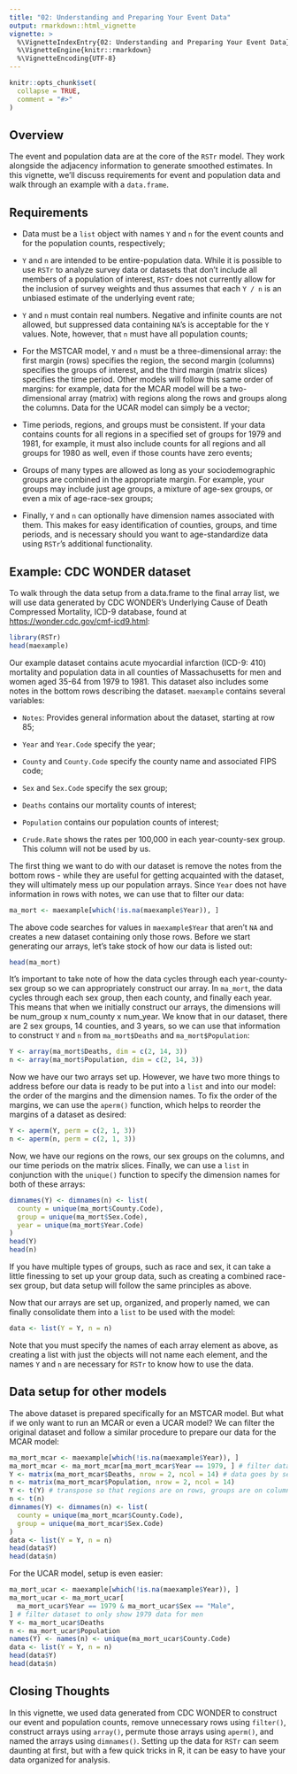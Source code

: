 ```yaml
---
title: "02: Understanding and Preparing Your Event Data"
output: rmarkdown::html_vignette
vignette: >
  %\VignetteIndexEntry{02: Understanding and Preparing Your Event Data}
  %\VignetteEngine{knitr::rmarkdown}
  %\VignetteEncoding{UTF-8}
---
```


```r
knitr::opts_chunk$set(
  collapse = TRUE,
  comment = "#>"
)
```

## Overview {#sec-overview}

The event and population data are at the core of the `RSTr` model. They work alongside the adjacency information to generate smoothed estimates. In this vignette, we'll discuss requirements for event and population data and walk through an example with a `data.frame`.

## Requirements {#sec-requirements}

-   Data must be a `list` object with names `Y` and `n` for the event counts and for the population counts, respectively;

-   `Y` and `n` are intended to be entire-population data. While it is possible to use `RSTr` to analyze survey data or datasets that don't include all members of a population of interest, `RSTr` does not currently allow for the inclusion of survey weights and thus assumes that each `Y / n` is an unbiased estimate of the underlying event rate;

-   `Y` and `n` must contain real numbers. Negative and infinite counts are not allowed, but suppressed data containing `NA`'s is acceptable for the `Y` values. Note, however, that `n` must have all population counts;

-   For the MSTCAR model, `Y` and `n` must be a three-dimensional array: the first margin (rows) specifies the region, the second margin (columns) specifies the groups of interest, and the third margin (matrix slices) specifies the time period. Other models will follow this same order of margins: for example, data for the MCAR model will be a two-dimensional array (matrix) with regions along the rows and groups along the columns. Data for the UCAR model can simply be a vector;

-   Time periods, regions, and groups must be consistent. If your data contains counts for all regions in a specified set of groups for 1979 and 1981, for example, it must also include counts for all regions and all groups for 1980 as well, even if those counts have zero events;

-   Groups of many types are allowed as long as your sociodemographic groups are combined in the appropriate margin. For example, your groups may include just age groups, a mixture of age-sex groups, or even a mix of age-race-sex groups;

-   Finally, `Y` and `n` can optionally have dimension names associated with them. This makes for easy identification of counties, groups, and time periods, and is necessary should you want to age-standardize data using `RSTr`'s additional functionality.

## Example: CDC WONDER dataset {#sec-example}

To walk through the data setup from a data.frame to the final array list, we will use data generated by CDC WONDER's Underlying Cause of Death Compressed Mortality, ICD-9 database, found at <https://wonder.cdc.gov/cmf-icd9.html>:

```r
library(RSTr)
head(maexample)
```

Our example dataset contains acute myocardial infarction (ICD-9: 410) mortality and population data in all counties of Massachusetts for men and women aged 35-64 from 1979 to 1981. This dataset also includes some notes in the bottom rows describing the dataset. `maexample` contains several variables:

-   `Notes`: Provides general information about the dataset, starting at row 85;

-   `Year` and `Year.Code` specify the year;

-   `County` and `County.Code` specify the county name and associated FIPS code;

-   `Sex` and `Sex.Code` specify the sex group;

-   `Deaths` contains our mortality counts of interest;

-   `Population` contains our population counts of interest;

-   `Crude.Rate` shows the rates per 100,000 in each year-county-sex group. This column will not be used by us.

The first thing we want to do with our dataset is remove the notes from the bottom rows - while they are useful for getting acquainted with the dataset, they will ultimately mess up our population arrays. Since `Year` does not have information in rows with notes, we can use that to filter our data:

```r
ma_mort <- maexample[which(!is.na(maexample$Year)), ]
```

The above code searches for values in `maexample$Year` that aren't `NA` and creates a new dataset containing only those rows. Before we start generating our arrays, let's take stock of how our data is listed out:

```r
head(ma_mort)
```

It's important to take note of how the data cycles through each year-county-sex group so we can appropriately construct our array. In `ma_mort`, the data cycles through each sex group, then each county, and finally each year. This means that when we initially construct our arrays, the dimensions will be num_group x num_county x num_year. We know that in our dataset, there are 2 sex groups, 14 counties, and 3 years, so we can use that information to construct `Y` and `n` from `ma_mort$Deaths` and `ma_mort$Population`:

```r
Y <- array(ma_mort$Deaths, dim = c(2, 14, 3))
n <- array(ma_mort$Population, dim = c(2, 14, 3))
```

Now we have our two arrays set up. However, we have two more things to address before our data is ready to be put into a `list` and into our model: the order of the margins and the dimension names. To fix the order of the margins, we can use the `aperm()` function, which helps to reorder the margins of a dataset as desired:

```r
Y <- aperm(Y, perm = c(2, 1, 3))
n <- aperm(n, perm = c(2, 1, 3))
```

Now, we have our regions on the rows, our sex groups on the columns, and our time periods on the matrix slices. Finally, we can use a `list` in conjunction with the `unique()` function to specify the dimension names for both of these arrays:

```r
dimnames(Y) <- dimnames(n) <- list(
  county = unique(ma_mort$County.Code),
  group = unique(ma_mort$Sex.Code),
  year = unique(ma_mort$Year.Code)
)
head(Y)
head(n)
```

If you have multiple types of groups, such as race and sex, it can take a little finessing to set up your group data, such as creating a combined race-sex group, but data setup will follow the same principles as above.

Now that our arrays are set up, organized, and properly named, we can finally consolidate them into a `list` to be used with the model:

```r
data <- list(Y = Y, n = n)
```

Note that you must specify the names of each array element as above, as creating a list with just the objects will not name each element, and the names `Y` and `n` are necessary for `RSTr` to know how to use the data.

## Data setup for other models

The above dataset is prepared specifically for an MSTCAR model. But what if we only want to run an MCAR or even a UCAR model? We can filter the original dataset and follow a similar procedure to prepare our data for the MCAR model:

```r
ma_mort_mcar <- maexample[which(!is.na(maexample$Year)), ]
ma_mort_mcar <- ma_mort_mcar[ma_mort_mcar$Year == 1979, ] # filter dataset to only show 1979 data
Y <- matrix(ma_mort_mcar$Deaths, nrow = 2, ncol = 14) # data goes by sex group first, then county
n <- matrix(ma_mort_mcar$Population, nrow = 2, ncol = 14)
Y <- t(Y) # transpose so that regions are on rows, groups are on columns
n <- t(n)
dimnames(Y) <- dimnames(n) <- list(
  county = unique(ma_mort_mcar$County.Code),
  group = unique(ma_mort_mcar$Sex.Code)
)
data <- list(Y = Y, n = n)
head(data$Y)
head(data$n)
```

For the UCAR model, setup is even easier:

```r
ma_mort_ucar <- maexample[which(!is.na(maexample$Year)), ]
ma_mort_ucar <- ma_mort_ucar[
  ma_mort_ucar$Year == 1979 & ma_mort_ucar$Sex == "Male",
] # filter dataset to only show 1979 data for men
Y <- ma_mort_ucar$Deaths
n <- ma_mort_ucar$Population
names(Y) <- names(n) <- unique(ma_mort_ucar$County.Code)
data <- list(Y = Y, n = n)
head(data$Y)
head(data$n)
```

## Closing Thoughts

In this vignette, we used data generated from CDC WONDER to construct our event and population counts, remove unnecessary rows using `filter()`, construct arrays using `array()`, permute those arrays using `aperm()`, and named the arrays using `dimnames()`. Setting up the data for `RSTr` can seem daunting at first, but with a few quick tricks in R, it can be easy to have your data organized for analysis.
